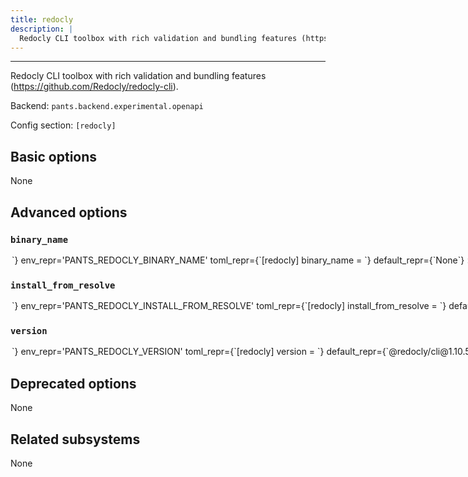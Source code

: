 ```yaml
---
title: redocly
description: |
  Redocly CLI toolbox with rich validation and bundling features (https://github.com/Redocly/redocly-cli).
---
```



---

Redocly CLI toolbox with rich validation and bundling features (https://github.com/Redocly/redocly-cli).

Backend: <span className="color--primary">`pants.backend.experimental.openapi`</span>

Config section: <span className="color--primary">`[redocly]`</span>

<span className={styles.options}>

## Basic options

None

## Advanced options

### `binary_name`

<Option
  cli_repr={`--redocly-binary-name=<str>`}
  env_repr='PANTS_REDOCLY_BINARY_NAME'
  toml_repr={`[redocly]
binary_name = <str>`}
  default_repr={`None`}
>

Override the binary to run for this tool. Defaults to the package name.

</Option>

### `install_from_resolve`

<Option
  cli_repr={`--redocly-install-from-resolve=<str>`}
  env_repr='PANTS_REDOCLY_INSTALL_FROM_RESOLVE'
  toml_repr={`[redocly]
install_from_resolve = <str>`}
  default_repr={`None`}
>

If specified, install the tool using the lockfile for this named resolve, instead of the version configured in this subsystem.

If unspecified, the tool will use the default configured package manager [nodejs].package_manager`, and install the tool without a lockfile.

</Option>

### `version`

<Option
  cli_repr={`--redocly-version=<str>`}
  env_repr='PANTS_REDOCLY_VERSION'
  toml_repr={`[redocly]
version = <str>`}
  default_repr={`@redocly/cli@1.10.5`}
>

Version string for the tool in the form package@version (e.g. prettier@3.5.2)

</Option>

## Deprecated options

None

## Related subsystems

None

</span>
